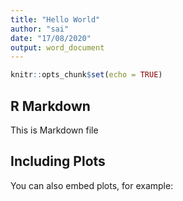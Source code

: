 ---
title: "Hello World"
author: "sai"
date: "17/08/2020"
output: word_document
---

```{r setup, include=FALSE}
knitr::opts_chunk$set(echo = TRUE)
```

## R Markdown

This is Markdown file


## Including Plots

You can also embed plots, for example:



